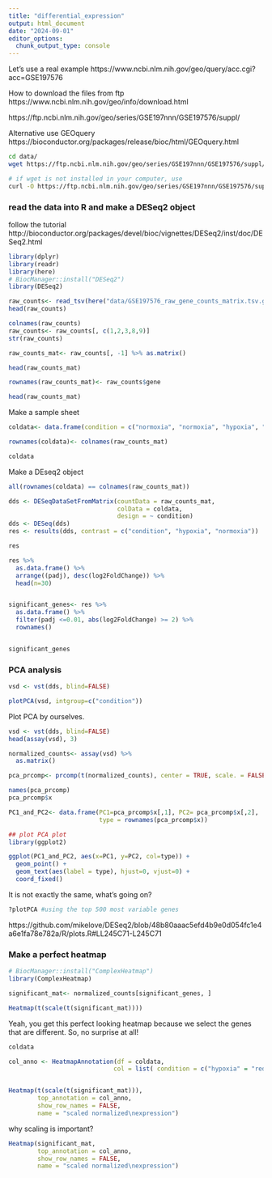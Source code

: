 ```yaml
---
title: "differential_expression"
output: html_document
date: "2024-09-01"
editor_options: 
  chunk_output_type: console
---
```


Let's use a real example https://www.ncbi.nlm.nih.gov/geo/query/acc.cgi?acc=GSE197576

How to download the files from ftp https://www.ncbi.nlm.nih.gov/geo/info/download.html

https://ftp.ncbi.nlm.nih.gov/geo/series/GSE197nnn/GSE197576/suppl/

Alternative use GEOquery https://bioconductor.org/packages/release/bioc/html/GEOquery.html

```bash
cd data/
wget https://ftp.ncbi.nlm.nih.gov/geo/series/GSE197nnn/GSE197576/suppl/GSE197576_raw_gene_counts_matrix.tsv.gz

# if wget is not installed in your computer, use 
curl -O https://ftp.ncbi.nlm.nih.gov/geo/series/GSE197nnn/GSE197576/suppl/GSE197576_raw_gene_counts_matrix.tsv.gz

```

### read the data into R and make a DESeq2 object 

follow the tutorial http://bioconductor.org/packages/devel/bioc/vignettes/DESeq2/inst/doc/DESeq2.html

```r
library(dplyr)
library(readr)
library(here)
# BiocManager::install("DESeq2")
library(DESeq2)

raw_counts<- read_tsv(here("data/GSE197576_raw_gene_counts_matrix.tsv.gz"))
head(raw_counts)

colnames(raw_counts)
raw_counts<- raw_counts[, c(1,2,3,8,9)] 
str(raw_counts)

raw_counts_mat<- raw_counts[, -1] %>% as.matrix()

head(raw_counts_mat)

rownames(raw_counts_mat)<- raw_counts$gene

head(raw_counts_mat)

```

Make a sample sheet 

```r
coldata<- data.frame(condition = c("normoxia", "normoxia", "hypoxia", "hypoxia"))

rownames(coldata)<- colnames(raw_counts_mat)

coldata
```

Make a DEseq2 object

```r
all(rownames(coldata) == colnames(raw_counts_mat))

dds <- DESeqDataSetFromMatrix(countData = raw_counts_mat,
                              colData = coldata,
                              design = ~ condition)
dds <- DESeq(dds)
res <- results(dds, contrast = c("condition", "hypoxia", "normoxia"))

res

res %>%
  as.data.frame() %>%
  arrange((padj), desc(log2FoldChange)) %>%
  head(n=30)


significant_genes<- res %>%
  as.data.frame() %>%
  filter(padj <=0.01, abs(log2FoldChange) >= 2) %>% 
  rownames()


significant_genes
```


### PCA analysis

```r
vsd <- vst(dds, blind=FALSE)

plotPCA(vsd, intgroup=c("condition"))
```


Plot PCA by ourselves.

```r
vsd <- vst(dds, blind=FALSE)
head(assay(vsd), 3)

normalized_counts<- assay(vsd) %>% 
  as.matrix()

pca_prcomp<- prcomp(t(normalized_counts), center = TRUE, scale. = FALSE)

names(pca_prcomp)
pca_prcomp$x

PC1_and_PC2<- data.frame(PC1=pca_prcomp$x[,1], PC2= pca_prcomp$x[,2], 
                         type = rownames(pca_prcomp$x))

## plot PCA plot
library(ggplot2)

ggplot(PC1_and_PC2, aes(x=PC1, y=PC2, col=type)) + 
  geom_point() + 
  geom_text(aes(label = type), hjust=0, vjust=0) +
  coord_fixed()
```

It is not exactly the same, what's going on? 

```r
?plotPCA #using the top 500 most variable genes

```

https://github.com/mikelove/DESeq2/blob/48b80aaac5efd4b9e0d054fc1e4a6e1fa78e782a/R/plots.R#LL245C71-L245C71


### Make a perfect heatmap

```r
# BiocManager::install("ComplexHeatmap")
library(ComplexHeatmap)

significant_mat<- normalized_counts[significant_genes, ] 

Heatmap(t(scale(t(significant_mat))))

```


Yeah, you get this perfect looking heatmap because we select the genes that are different. So, no surprise at all!


```r
coldata

col_anno <- HeatmapAnnotation(df = coldata, 
                             col = list( condition = c("hypoxia" = "red", "normoxia" = "blue")))


Heatmap(t(scale(t(significant_mat))), 
        top_annotation = col_anno,
        show_row_names = FALSE,
        name = "scaled normalized\nexpression")
```

why scaling is important?


```r
Heatmap(significant_mat, 
        top_annotation = col_anno,
        show_row_names = FALSE,
        name = "scaled normalized\nexpression")
```


